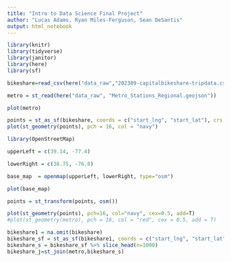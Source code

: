 ```yaml
---
title: "Intro to Data Science Final Project"
author: "Lucas Adams, Ryan Miles-Ferguson, Sean DeSantis"
output: html_notebook
---
```


```r
library(knitr)
library(tidyverse)
library(janitor)
library(here)
library(sf)
```

```r
bikeshare=read_csv(here("data_raw","202309-capitalbikeshare-tripdata.csv"))
```

```r
metro = st_read(here("data_raw", "Metro_Stations_Regional.geojson"))
```
```r
plot(metro)
```

```r
points = st_as_sf(bikeshare, coords = c("start_lng", "start_lat"), crs = 4326)
plot(st_geometry(points), pch = 16, col = "navy")
```

```r
library(OpenStreetMap)

upperLeft = c(39.14, -77.4)

lowerRight = c(38.75, -76.8)

base_map  = openmap(upperLeft, lowerRight, type="osm")

plot(base_map)

points = st_transform(points, osm())

plot(st_geometry(points), pch=16, col="navy", cex=0.5, add=T) 
#plot(st_geometry(metro), pch = 16, col = "red", cex = 0.5, add = T)
```

```r
bikeshare1 = na.omit(bikeshare)
bikeshare_sf = st_as_sf(bikeshare1, coords = c("start_lng", "start_lat"), crs = 4326)
bikeshare_s = bikeshare_sf %>% slice_head(n=1000)
bikeshare_j=st_join(metro,bikeshare_s)
```

